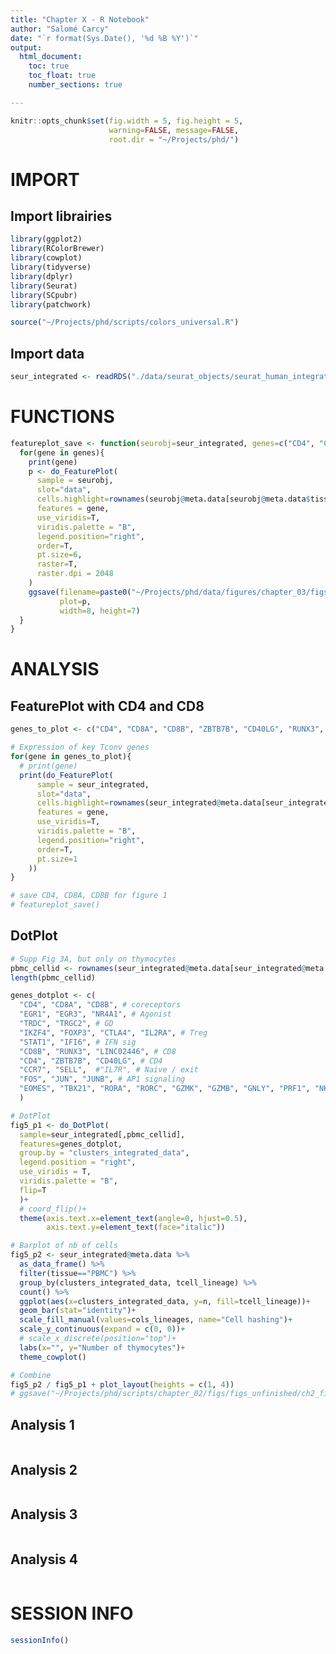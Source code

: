 ```yaml
---
title: "Chapter X - R Notebook"
author: "Salomé Carcy"
date: "`r format(Sys.Date(), '%d %B %Y')`"
output:
  html_document:
    toc: true
    toc_float: true
    number_sections: true

---
```


```r
knitr::opts_chunk$set(fig.width = 5, fig.height = 5,
                      warning=FALSE, message=FALSE,
                      root.dir = "~/Projects/phd/")
```


# IMPORT

## Import librairies
```r
library(ggplot2)
library(RColorBrewer)
library(cowplot)
library(tidyverse)
library(dplyr)
library(Seurat)
library(SCpubr)
library(patchwork)

source("~/Projects/phd/scripts/colors_universal.R")
```

## Import data
```r
seur_integrated <- readRDS("./data/seurat_objects/seurat_human_integrated_object_23_12_01.rds")
```




# FUNCTIONS
```r
featureplot_save <- function(seurobj=seur_integrated, genes=c("CD4", "CD8A", "CD8B")){
  for(gene in genes){
    print(gene)
    p <- do_FeaturePlot(
      sample = seurobj,
      slot="data",
      cells.highlight=rownames(seurobj@meta.data[seurobj@meta.data$tissue=="PBMC",]),
      features = gene,
      use_viridis=T,
      viridis.palette = "B",
      legend.position="right",
      order=T,
      pt.size=6,
      raster=T,
      raster.dpi = 2048
    )
    ggsave(filename=paste0("~/Projects/phd/data/figures/chapter_03/figs_unfinished/section1/ch3_fig1_", gene, ".pdf"),
           plot=p,
           width=8, height=7)
  }
}
```




# ANALYSIS

## FeaturePlot with CD4 and CD8
```r
genes_to_plot <- c("CD4", "CD8A", "CD8B", "ZBTB7B", "CD40LG", "RUNX3", "LINC02446")

# Expression of key Tconv genes
for(gene in genes_to_plot){
  # print(gene)
  print(do_FeaturePlot(
      sample = seur_integrated,
      slot="data",
      cells.highlight=rownames(seur_integrated@meta.data[seur_integrated@meta.data$tissue=="PBMC",]),
      features = gene,
      use_viridis=T,
      viridis.palette = "B",
      legend.position="right",
      order=T,
      pt.size=1
    ))
}

# save CD4, CD8A, CD8B for figure 1
# featureplot_save()
```


## DotPlot
```r
# Supp Fig 3A, but only on thymocytes
pbmc_cellid <- rownames(seur_integrated@meta.data[seur_integrated@meta.data$tissue=="PBMC",])
length(pbmc_cellid)

genes_dotplot <- c(
  "CD4", "CD8A", "CD8B", # coreceptors
  "EGR1", "EGR3", "NR4A1", # Agonist
  "TRDC", "TRGC2", # GD
  "IKZF4", "FOXP3", "CTLA4", "IL2RA", # Treg
  "STAT1", "IFI6", # IFN sig
  "CD8B", "RUNX3", "LINC02446", # CD8
  "CD4", "ZBTB7B", "CD40LG", # CD4
  "CCR7", "SELL",  #"IL7R", # Naive / exit
  "FOS", "JUN", "JUNB", # AP1 signaling
  "EOMES", "TBX21", "RORA", "RORC", "GZMK", "GZMB", "GNLY", "PRF1", "NKG7", "KLRB1", "IFNG", "CCR6" # Effector
  )

# DotPlot
fig5_p1 <- do_DotPlot(
  sample=seur_integrated[,pbmc_cellid],
  features=genes_dotplot,
  group.by = "clusters_integrated_data",
  legend.position = "right",
  use_viridis = T,
  viridis.palette = "B",
  flip=T
  )+
  # coord_flip()+
  theme(axis.text.x=element_text(angle=0, hjust=0.5),
        axis.text.y=element_text(face="italic"))

# Barplot of nb of cells
fig5_p2 <- seur_integrated@meta.data %>%
  as_data_frame() %>%
  filter(tissue=="PBMC") %>%
  group_by(clusters_integrated_data, tcell_lineage) %>%
  count() %>%
  ggplot(aes(x=clusters_integrated_data, y=n, fill=tcell_lineage))+
  geom_bar(stat="identity")+
  scale_fill_manual(values=cols_lineages, name="Cell hashing")+
  scale_y_continuous(expand = c(0, 0))+
  # scale_x_discrete(position="top")+
  labs(x="", y="Number of thymocytes")+
  theme_cowplot()

# Combine
fig5_p2 / fig5_p1 + plot_layout(heights = c(1, 4))
# ggsave("~/Projects/phd/scripts/chapter_02/figs/figs_unfinished/ch2_fig5_markergenes.pdf", width=8, height=10)
```

## Analysis 1
```r

```


## Analysis 2
```r

```

## Analysis 3
```r

```


## Analysis 4
```r

```




# SESSION INFO
```r
sessionInfo()
```


